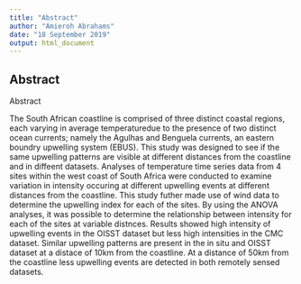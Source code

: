 ```yaml
---
title: "Abstract"
author: "Amieroh Abrahams"
date: "18 September 2019"
output: html_document
---
```


## Abstract
Abstract

The South African coastline is comprised of three distinct coastal regions, each varying in average temperaturedue to the presence of two distinct ocean currents; namely the Agulhas and Benguela currents, an eastern boundry upwelling system (EBUS). This study was designed to see if the same upwelling patterns are visible at different distances from the coastline and in diffeent datasets. Analyses of temperature time series data from 4 sites within the west coast of South Africa were conducted to examine variation in intensity occuring at different upwelling events at different distances from the coastline. This study futher made use of wind data to determine the upwelling index for each of the sites. By using the ANOVA analyses, it was possible to determine the relationship between intensity for each of the sites at variable distnces. Results showed high intensity of upwelling events in the OISST dataset but less high intensities in the CMC dataset. Similar upwelling patterns are present in the in situ and OISST dataset at a distace of 10km from the coastline. At a distance of 50km from the coastline less upwelling events are detected in both remotely sensed datasets.
